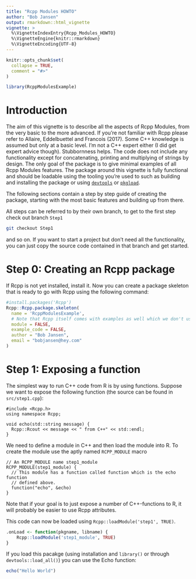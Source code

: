 ```yaml
---
title: "Rcpp Modules HOWTO"
author: "Bob Jansen"
output: rmarkdown::html_vignette
vignette: >
  %\VignetteIndexEntry{Rcpp_Modules_HOWTO}
  %\VignetteEngine{knitr::rmarkdown}
  %\VignetteEncoding{UTF-8}
---
```


```r
knitr::opts_chunk$set(
  collapse = TRUE,
  comment = "#>"
)
```

```r
library(RcppModulesExample)
```

# Introduction

The aim of this vignette is to describe all the aspects of Rcpp Modules, from
the very basic to the more advanced. If you're not familiar with Rcpp please
refer to Allaire, Eddelbuettel and Francois (2017). Some C++ knowledge is
assumed but only at a basic level. I'm not a C++ expert either (I did get
expert advice though). Stubbornness helps. The code does not include any
functionality except for concatenating, printing and multiplying of strings by
design. The only goal of the package is to give minimal examples of all Rcpp
Modules features. The package around this vignette is fully functional and
should be loadable using the tooling you're used to such as building and
installing the package or using
[`devtools`](https://cran.r-project.org/web/packages/devtools/) or
[`pkgload`](https://cran.r-project.org/web/packages/pkgload/).

The following sections contain a step by step guide of creating the package,
starting with the most basic features and building up from there.

All steps can be referred to by their own branch, to get to the first step
check out branch `Step1`
```bash
git checkout Step1
```
and so on. If you want to start a project but don't need all the functionality,
you can just copy the source code contained in that branch and get started.

# Step 0: Creating an Rcpp package

If Rcpp is not yet installed, install it. Now you can create a package skeleton
that is ready to go with Rcpp using the following command:

```r
#install.packages('Rcpp')
Rcpp::Rcpp.package.skeleton(
  name = 'RcppModulesExample',
  # Note that Rcpp itself comes with examples as well which we don't use.
  module = FALSE,
  example_code = FALSE,
  author = "Bob Jansen",
  email = "bobjansen@hey.com"
)
```

# Step 1: Exposing a function

The simplest way to run C++ code from R is by using functions. Suppose we want
to expose the following function (the source can be found in `src/step1.cpp`):

```Rcpp
#include <Rcpp.h>
using namespace Rcpp;

void echo(std::string message) {
  Rcpp::Rcout << message << " from C++" << std::endl;
}
```
We need to define a module in C++ and then load the module into R. To create
the module use the aptly named `RCPP_MODULE` macro
```Rcpp
// An RCPP_MODULE name step1_module
RCPP_MODULE(step1_module) {
  // This module has a function called function which is the echo function
  // defined above.
  function("echo", &echo)
}
```

Note that if your goal is to just expose a number of C++-functions to R, it
will probably be easier to use Rcpp attributes.

This code can now be loaded using `Rcpp::loadModule('step1', TRUE)`.
```r
.onLoad <- function(pkgname, libname) {
    Rcpp::loadModule('step1_module', TRUE)
}
```
If you load this pacakge (using installation and `library()` or through
`devtools::load_all()`) you can use the Echo function:
```r
echo("Hello World")
```

